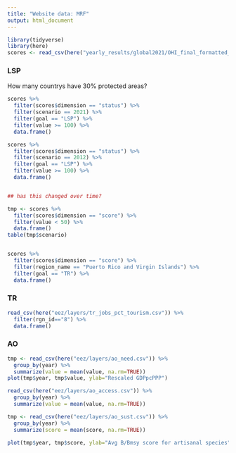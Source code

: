 ```yaml
---
title: "Website data: MRF"
output: html_document
---
```


```r
library(tidyverse)
library(here)
scores <- read_csv(here("yearly_results/global2021/OHI_final_formatted_scores_2021-10-28.csv"))

```

### LSP
How many countrys have 30% protected areas?
```r
scores %>%
  filter(scores$dimension == "status") %>%
  filter(scenario == 2021) %>%
  filter(goal == "LSP") %>%
  filter(value >= 100) %>%
  data.frame()

scores %>%
  filter(scores$dimension == "status") %>%
  filter(scenario == 2012) %>%
  filter(goal == "LSP") %>%
  filter(value >= 100) %>%
  data.frame()


## has this changed over time?

tmp <- scores %>%
  filter(scores$dimension == "score") %>%
  filter(value < 50) %>%
  data.frame()
table(tmp$scenario)


scores %>%
  filter(scores$dimension == "score") %>%
  filter(region_name == "Puerto Rico and Virgin Islands") %>%
  filter(goal == "TR") %>%
  data.frame()
```


### TR
```r

read_csv(here("eez/layers/tr_jobs_pct_tourism.csv")) %>%
  filter(rgn_id=="8") %>%
  data.frame()

```

### AO
```r


tmp <- read_csv(here("eez/layers/ao_need.csv")) %>%
  group_by(year) %>%
  summarize(value = mean(value, na.rm=TRUE))
plot(tmp$year, tmp$value, ylab="Rescaled GDPpcPPP")

read_csv(here("eez/layers/ao_access.csv")) %>%
  group_by(year) %>%
  summarize(value = mean(value, na.rm=TRUE))

tmp <- read_csv(here("eez/layers/ao_sust.csv")) %>%
  group_by(year) %>%
  summarize(score = mean(score, na.rm=TRUE))

plot(tmp$year, tmp$score, ylab="Avg B/Bmsy score for artisanal species")
```